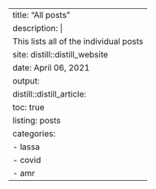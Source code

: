 ---
title: "All posts"
description: |
  This lists all of the individual posts
site: distill::distill_website
date: April 06, 2021
output:
    distill::distill_article:
      toc: true
listing: posts
categories:
    - lassa
    - covid
    - amr
---